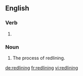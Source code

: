 ==English==

===Verb===
{{head|en|present participle}}

# {{present participle of|redline|lang=en|nocat=1}}

===Noun===
{{head|en|noun}}

# The process of redlining.


[[de:redlining]]
[[fr:redlining]]
[[vi:redlining]]